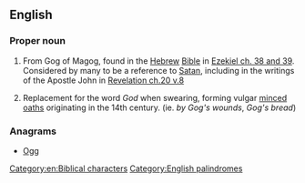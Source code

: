 {{also|gog}}
==English==
{{wikipedia}}

===Proper noun===
{{en-proper noun}}

# {{biblical}} From Gog of Magog, found in the [[Hebrew]] [[Bible]] in [http://en.wikisource.org/wiki/Bible_%28World_English%29/Ezekiel#Chapter_38 Ezekiel ch. 38 and 39]. Considered by many to be a reference to [[Satan]], including in the writings of the Apostle John in [http://en.wikisource.org/wiki/Bible_%28World_English%29/Revelation#Chapter_20 Revelation ch.20 v.8]
# {{historical}} Replacement for the word ''God'' when swearing, forming vulgar [[minced oath]]s originating in the 14th century. (ie. ''by Gog's wounds'', ''Gog's bread'')

===Anagrams===
* [[Ogg#English|Ogg]]

[[Category:en:Biblical characters]]
[[Category:English palindromes]]